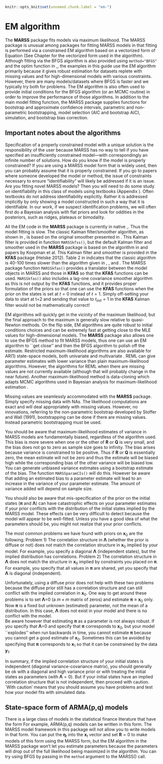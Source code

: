 ```r
knitr::opts_knit$set(unnamed.chunk.label = "em-")
```

# EM algorithm

The **MARSS** package fits models via maximum likelihood. The MARSS package is unusual among packages for fitting MARSS models in that fitting is performed via a constrained EM algorithm \citep{Holmes2010} based on a vectorized form of Equation \ref{eqn:marss} (See Chapter \ref{chap:algorithms} for the vectorized form used in the algorithm).  Although fitting via the BFGS algorithm is also provided using `method="BFGS"` and the optim function in \,\textbf{R}, the examples in this guide use the EM algorithm primarily because it gives robust estimation for datasets replete with missing values and for high-dimensional models with various constraints. However, there are many models/datasets where BFGS is faster and we typically try both for problems.  The EM algorithm is also often used to provide initial conditions for the BFGS algorithm (or an MCMC routine) in order to improve the performance of those algorithms.  In addition to the main model fitting function, the MARSS package  supplies functions for bootstrap and approximate confidence intervals, parametric and non-parametric bootstrapping, model selection (AIC and bootstrap AIC), simulation, and bootstrap bias correction.

## Important notes about the algorithms

Specification of a properly constrained model with a unique solution is the responsibility of the user because MARSS has no way to tell if you have specified an insufficiently constrained model---with correspondingly an infinite number of solutions. 
How do you know if the model is properly constrained?  If you are using a MARSS model form that is widely used, then you can probably assume that it is properly constrained. If you go to papers where someone developed the model or method, the issue of constraints necessary to ensure "identifiability" will likely be addressed if it is an issue.  Are you fitting novel MARSS models? Then you will need to do some study on identifiability in this class of models using textbooks (Appendix \ref{chap:SSreferences}).  Often textbooks do not address identifiability explicitly.  Rather it is addressed implicitly by only showing a model constructed in such a way that it is identifiable.  In our work, if we suspect identification problems, we will often first do a Bayesian analysis with flat priors and look for oddities in the posteriors, such as ridges, plateaus or bimodality.
 
All the EM code in the **MARSS** package is currently in native \,\textbf{R}.  Thus the model fitting is slow.  The classic Kalman filter/smoother algorithm, as shown in \citet[p. 331-335]{ShumwayStoffer2006}, is based on the original smoother presented in \citet{Rauch1963}. This Kalman filter is provided in function `MARSSkfss()`, but the default Kalman filter and smoother used in the **MARSS** package is based on the algorithm in \citet{KohnAnsley1989} and papers by Koopman et al. This Kalman filter and smoother is provided in the **KFAS** package (Helske 2012).  Table 2 in \citet{Koopman1993} indicates that the classic algorithm is 40-100 times slower than the algorithm given in \citet{KohnAnsley1989}, \citet{Koopman1993}, and \citet{Koopmanetal1998}. The MARSS package function `MARSSkfas()` provides a translator between the model objects in MARSS and those in **KFAS** so that the **KFAS** functions can be used.  `MARSSkfas()` also includes a lag-one covariance smoother algorithm as this is not output by the **KFAS** functions, and it provides proper formulation of the priors so that one can use the **KFAS** functions when the prior on the states is set at $t=0$ instead of $t=1$. Simply off-setting your data to start at t=2 and sending that value to $t_{init}=1$ in the **KFAS** Kalman filter would not be mathematically correct!

EM algorithms will quickly get in the vicinity of the maximum likelihood, but the final approach to the maximum is generally slow relative to quasi-Newton methods.  On the flip side, EM algorithms are quite robust to initial conditions choices and can be extremely fast at getting close to the MLE values for high-dimensional models.  The **MARSS** package also allows one to use the BFGS method to fit MARSS models, thus one can use an EM algorithm to ``get close'' and then the BFGS algorithm to polish off the estimate. Restricted maximum-likelihood algorithms\index{estimation!REML} are also available for AR(1) state-space models, both univariate \citep{Staplesetal2004} and multivariate \citep{HinrichsenHolmes2009}.  REML can give parameter estimates with lower variance than plain maximum-likelihood algorithms.  However, the algorithms for REML when there are missing values are not currently available (although that will probably change in the near future).  Another maximum-likelihood method is data-cloning which adapts MCMC algorithms used in Bayesian analysis for maximum-likelihood estimation \citep{Leleetal2007}.  

Missing values\index{missing values} are seamlessly accommodated with the **MARSS** package.  Simply specify missing data with NAs.  The likelihood computations are exact and will deal appropriately with missing values.  However, no innovations, referring to the non-parametric bootstrap developed by Stoffer and Wall (1991), bootstrapping can be done if there are missing values.  Instead parametric bootstrapping must be used.

You should be aware that maximum-likelihood estimates of variance in MARSS models are fundamentally biased, regardless of the algorithm used.  This bias is more severe when one or the other of $\mathbf{R}$ or $\mathbf{Q}$ is very small, and the bias does not go to zero as sample size goes to infinity.  The bias arises because variance is constrained to be positive.  Thus if $\mathbf{R}$ or $\mathbf{Q}$ is essentially zero, the mean estimate will not be zero and thus the estimate  will be biased high while the corresponding bias of the other variance will be biased low.  You can generate unbiased variance estimates using a bootstrap estimate of the bias.  The function `MARSSparamCIs()`\index{functions!MARSSparamCIs} will do this.  However be aware that adding an  estimated bias to a parameter estimate will lead to an increase in the variance of your parameter estimate.  The amount of variance added will depend on sample size.

You should also be aware that mis-specification of the prior on the initial states ($\boldsymbol{\pi}$ and $\boldsymbol{\Lambda}$) can have catastrophic effects on your parameter estimates if your prior conflicts with the distribution of the initial states implied by the MARSS model\index{prior!troubleshooting}.  These effects can be very difficult to detect because the model will appear to be well-fitted.  Unless you have a good idea of what the parameters should be, you might not realize that your prior conflicts.  

The most common problems we have found with priors on $\mathbf{x}_0$ are the following.  Problem 1) The correlation structure in $\boldsymbol{\Lambda}$ (whether the prior is diffuse or not) does not match the correlation structure in $\mathbf{x}_0$ implied by your model.  For example, you specify a diagonal $\boldsymbol{\Lambda}$ (independent states), but the implied distribution has correlations. Problem 2) The correlation structure in $\boldsymbol{\Lambda}$ does not match the structure in $\mathbf{x}_0$ implied by constraints you placed on $\boldsymbol{\pi}$.  For example, you specify that all values in $\boldsymbol{\pi}$ are shared, yet you specify that $\boldsymbol{\Lambda}$ is diagonal (independent).  

Unfortunately, using a diffuse prior does not help with these two problems because  the diffuse prior still has a correlation structure and can still conflict with the implied correlation in $\mathbf{x}_0$.  One way to get around these problems is to set $\boldsymbol{\Lambda}$=0 (a $m \times m$ matrix of zeros) and estimate $\boldsymbol{\pi} \equiv \mathbf{x}_0$ only.  Now $\boldsymbol{\pi}$ is a fixed but unknown (estimated) parameter, not the mean of a distribution.  In this case, $\boldsymbol{\Lambda}$ does not exist in your model and there is no conflict with the model.  
Be aware however that estimating $\boldsymbol{\pi}$ as a parameter is not always robust. If you specify that $\boldsymbol{\Lambda}$=0 and specify that $\boldsymbol{\pi}$ corresponds to $\mathbf{x}_0$, but your model ``explodes'' when run backwards in time, you cannot estimate $\boldsymbol{\pi}$ because you cannot get a good estimate of $\mathbf{x}_0$.  Sometimes this can be avoided by specifying that $\boldsymbol{\pi}$ corresponds to $\mathbf{x}_1$ so that it can be constrained by the data $\mathbf{y}_1$. 

In summary, if the implied correlation structure of your initial states is independent (diagonal variance-covariance matrix), you should generally be ok with a diagonal and high variance prior or with treating the initial states as parameters (with $\boldsymbol{\Lambda}=0$).  But if your initial states have an implied correlation structure that is not independent, then proceed with caution. `With caution' means that you should assume you have problems and test how your model fits with simulated data.

## State-space form of ARMA(p,q) models

There is a large class of models in the statistical finance literature that have the form
\begin{equation*}
\begin{gathered}
\mathbf{x}_{t+1} = \mathbf{B}\mathbf{x}_t + \boldsymbol{\Gamma}\boldsymbol{\eta}_t\\
\mathbf{y}_t = \mathbf{Z}\mathbf{x}_t  + \boldsymbol{\eta}_t\\
\end{gathered}
\end{equation*}
For example, ARMA(p,q) models can be written in this form.  The MARSS model framework in this package will not allow you to write models in that form.  You can put the $\boldsymbol{\eta}_t$ into the $\mathbf{x}_t$ vector and set $\mathbf{R}=0$ to make models of this form using the MARSS form, but the EM algorithm in the MARSS package won't let you estimate parameters because the parameters will drop out of the full likelihood being maximized in the algorithm.  You can try using BFGS by passing in the `method` argument to the MARSS() call.

